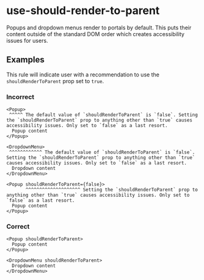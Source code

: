 # use-should-render-to-parent

Popups and dropdown menus render to portals by default. This puts their content outside of the
standard DOM order which creates accessibility issues for users.

## Examples

This rule will indicate user with a recommendation to use the `shouldRenderToParent` prop set to
`true`.

### Incorrect

```tsx
<Popup>
 ^^^^^ The default value of `shouldRenderToParent` is `false`. Setting the `shouldRenderToParent` prop to anything other than `true` causes accessibility issues. Only set to `false` as a last resort.
  Popup content
</Popup>

<DropdownMenu>
 ^^^^^^^^^^^^ The default value of `shouldRenderToParent` is `false`. Setting the `shouldRenderToParent` prop to anything other than `true` causes accessibility issues. Only set to `false` as a last resort.
  Dropdown content
</DropdownMenu>

<Popup shouldRenderToParent={false}>
       ^^^^^^^^^^^^^^^^^^^^ Setting the `shouldRenderToParent` prop to anything other than `true` causes accessibility issues. Only set to `false` as a last resort.
  Popup content
</Popup>
```

### Correct

```tsx
<Popup shouldRenderToParent>
  Popup content
</Popup>

<DropdownMenu shouldRenderToParent>
  Dropdown content
</DropdownMenu>
```
